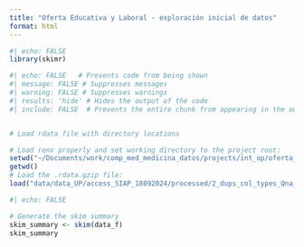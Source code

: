 ```yaml
---
title: "Oferta Educativa y Laboral - exploración inicial de datos"
format: html
---
```



```r
#| echo: FALSE
library(skimr)
```


```r
#| echo: FALSE   # Prevents code from being shown
#| message: FALSE # Suppresses messages
#| warning: FALSE # Suppresses warnings
#| results: 'hide' # Hides the output of the code
#| include: FALSE  # Prevents the entire chunk from appearing in the output


# Load rdata file with directory locations

# Load renv properly and set working directory to the project root:
setwd("~/Documents/work/comp_med_medicina_datos/projects/int_op/oferta_educativa_laboral/")
getwd()
# Load the .rdata.gzip file:
load("data/data_UP/access_SIAP_18092024/processed/2_dups_col_types_Qna_17_Plantilla_2024.rdata.gzip")
```



```r
#| echo: FALSE

# Generate the skim summary
skim_summary <- skim(data_f)
skim_summary
```
